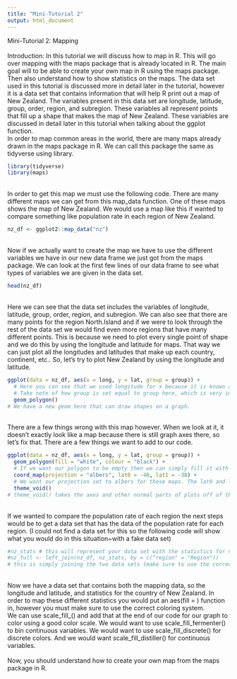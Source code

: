 ```yaml
---
title: "Mini-Tutorial 2"
output: html_document
---
```


Mini-Tutorial 2: Mapping
\
\
Introduction: In this tutorial we will discuss how to map in R. This will go over mapping with the maps package that is already located in R. The main goal will to be able to create your own map in R using the maps package. Then also understand how to show statistics on the maps. The data set used in this tutorial is discussed more in detail later in the tutorial, however it is a data set that contains information that will help R print out a map of New Zealand. The variables present in this data set are longitude, latitude, group, order, region, and subregion. These variables all represent points that fill up a shape that makes the map of New Zealand. These variables are discussed in detail later in this tutorial when talking about the ggplot function.
\
In order to map common areas in the world, there are many maps already drawn in the maps package in R. We can call this package the same as tidyverse using library.
\
```r
library(tidyverse)
library(maps)
```
\
In order to get this map we must use the following code. There are many different maps we can get from this map_data function. One of these maps shows the map of New Zealand. We would use a map like this if wanted to compare something like population rate in each region of New Zealand.
```r
nz_df <- ggplot2::map_data("nz")
```
\
Now if we actually want to create the map we have to use the different variables we have in our new data frame we just got from the maps package. We can look at the first few lines of our data frame to see what types of variables we are given in the data set.
\
```r
head(nz_df)
```
\
Here we can see that the data set includes the variables of longitude, latitude, group, order, region, and subregion. We can also see that there are many points for the region North.Island and if we were to look through the rest of the data set we would find even more regions that have many different points. This is because we need to plot every single point of shape and we do this by using the longitude and latitude for maps. That way we can just plot all the longitudes and latitudes that make up each country, continent, etc.. So, let's try to plot New Zealand by using the longitude and latitude.
\
```r
ggplot(data = nz_df, aes(x = long, y = lat, group = group)) +
  # Here you can see that we used longitude for x because it is known as the width of the Earth and latitude for y because it is more know as the height of the earth.
  # Take note of how group is set equal to group here, which is very important because the groups were already specified in the maps package.
  geom_polygon() 
# We have a new geom here that can draw shapes on a graph.
```
\
There are a few things wrong with this map however. When we look at it, it doesn't exactly look like a map because there is still graph axes there, so let's fix that. There are a few things we want to add to our code.
\
```r
ggplot(data = nz_df, aes(x = long, y = lat, group = group)) +
  geom_polygon(fill = "white", colour = "black") +
  # If we want our polygon to be empty then we can simply fill it with white and outline it.
  coord_map(projection = "albers", lat0 = -40, lat1 = -38) +
  # We want our projection set to albers for these maps. The lat0 and lat1 depend on the map you are using. 
  theme_void()
# theme_void() takes the axes and other normal parts of plots off of the map, so that all is shown is the shape of the given place.
```
\
If we wanted to compare the population rate of each region the next steps would be to get a data set that has the data of the population rate for each region. (I could not find a data set for this so the following code will show what you would do in this situation~with a fake data set)
\
```r
#nz_stats # this will represent your data set with the statistics for new zealand
#nz_full <- left_join(nz_df, nz_stats, by = c("region" = "Region"))
# this is simply joining the two data sets (make sure to use the correct key term from each data set)
```
\
Now we have a data set that contains both the mapping data, so the longitude and latitude, and statistics for the country of New Zealand. In order to map these different statistics you would put an aes(fill = ) function in, however you must make sure to use the correct coloring system.
\
We can use scale_fill_() and add that at the end of our code for our graph to color using a good color scale. We would want to use scale_fill_fermenter() to bin continuous variables. We would want to use scale_fill_discrete() for discrete colors. And we would want scale_fill_distiller() for continuous variables.
\
\
Now, you should understand how to create your own map from the maps package in R.
\


